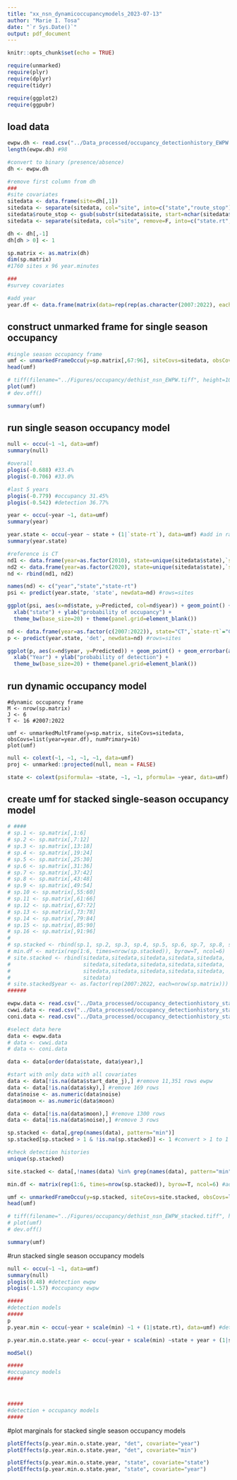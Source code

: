 ```yaml
---
title: "xx_nsn_dynamicoccupancymodels_2023-07-13"
author: "Marie I. Tosa"
date: "`r Sys.Date()`"
output: pdf_document
---
```


```r
knitr::opts_chunk$set(echo = TRUE)

require(unmarked)
require(plyr)
require(dplyr)
require(tidyr)

require(ggplot2)
require(ggpubr)

```

## load data

```r
ewpw.dh <- read.csv("../Data_processed/occupancy_detectionhistory_EWPW.csv")
length(ewpw.dh) #98

#convert to binary (presence/absence)
dh <- ewpw.dh

#remove first column from dh
###
#site covariates
sitedata <- data.frame(site=dh[,1])
sitedata <- separate(sitedata, col="site", into=c("state","route_stop"), sep="-", remove=F)
sitedata$route_stop <- gsub(substr(sitedata$site, start=nchar(sitedata$site)-1, stop=nchar(sitedata$site)), pattern="[.]", replacement="")
sitedata <- separate(sitedata, col="site", remove=F, into=c("state.rt","stop"), sep="[.][0-9]{1,2}")

dh <- dh[,-1]
dh[dh > 0] <- 1

sp.matrix <- as.matrix(dh)
dim(sp.matrix)
#1760 sites x 96 year.minutes

###
#survey covariates

#add year
year.df <- data.frame(matrix(data=rep(rep(as.character(2007:2022), each=6), times=nrow(dh)), ncol=ncol(dh), byrow=T)) #RxJ rows in  site order

```

## construct unmarked frame for single season occupancy

```r
#single season occupancy frame
umf <- unmarkedFrameOccu(y=sp.matrix[,67:96], siteCovs=sitedata, obsCovs=list(year=year.df[,67:96]))
head(umf)

# tiff(filename="../Figures/occupancy/dethist_nsn_EWPW.tiff", height=10, width=8, units="in", compression="lzw", res=400)
plot(umf)
# dev.off()

summary(umf)

```

## run single season occupancy model

```r

null <- occu(~1 ~1, data=umf)
summary(null)

#overall
plogis(-0.688) #33.4% 
plogis(-0.706) #33.0%

#last 5 years
plogis(-0.779) #occupancy 31.45%
plogis(-0.542) #detection 36.77%

year <- occu(~year ~1, data=umf)
summary(year)

year.state <- occu(~year ~ state + (1|`state-rt`), data=umf) #add in random effects for single season!
summary(year.state)

#reference is CT
nd1 <- data.frame(year=as.factor(2010), state=unique(sitedata$state),`state-rt`="CT-NB103104")
nd2 <- data.frame(year=as.factor(2020), state=unique(sitedata$state),`state-rt`="CT-NB103104")
nd <- rbind(nd1, nd2)

names(nd) <- c("year","state","state-rt")
psi <- predict(year.state, 'state', newdata=nd) #rows=sites

ggplot(psi, aes(x=nd$state, y=Predicted, col=nd$year)) + geom_point() + geom_errorbar(aes(ymin=lower, ymax=upper), width=0.1) + 
  xlab("state") + ylab("probability of occupancy") +
  theme_bw(base_size=20) + theme(panel.grid=element_blank())

nd <- data.frame(year=as.factor(c(2007:2022)), state="CT",`state-rt`="CT-NB103104")
p <- predict(year.state, 'det', newdata=nd) #rows=sites

ggplot(p, aes(x=nd$year, y=Predicted)) + geom_point() + geom_errorbar(aes(ymin=lower, ymax=upper), width=0.1) + 
  xlab("Year") + ylab("probability of detection") +
  theme_bw(base_size=20) + theme(panel.grid=element_blank())
```


## run dynamic occupancy model
```r.
#dynamic occupancy frame
M <- nrow(sp.matrix)
J <- 6
T <- 16 #2007:2022

umf <- unmarkedMultFrame(y=sp.matrix, siteCovs=sitedata, obsCovs=list(year=year.df), numPrimary=16)
plot(umf)
```


```r
null <- colext(~1, ~1, ~1, ~1, data=umf)
proj <- unmarked::projected(null, mean = FALSE)

state <- colext(psiformula= ~state, ~1, ~1, pformula= ~year, data=umf)
```


## create umf for stacked single-season occupancy model
```r
# ####
# sp.1 <- sp.matrix[,1:6]
# sp.2 <- sp.matrix[,7:12]
# sp.3 <- sp.matrix[,13:18]
# sp.4 <- sp.matrix[,19:24]
# sp.5 <- sp.matrix[,25:30]
# sp.6 <- sp.matrix[,31:36]
# sp.7 <- sp.matrix[,37:42]
# sp.8 <- sp.matrix[,43:48]
# sp.9 <- sp.matrix[,49:54]
# sp.10 <- sp.matrix[,55:60]
# sp.11 <- sp.matrix[,61:66]
# sp.12 <- sp.matrix[,67:72]
# sp.13 <- sp.matrix[,73:78]
# sp.14 <- sp.matrix[,79:84]
# sp.15 <- sp.matrix[,85:90]
# sp.16 <- sp.matrix[,91:96]
# 
# sp.stacked <- rbind(sp.1, sp.2, sp.3, sp.4, sp.5, sp.6, sp.7, sp.8, sp.9, sp.10, sp.11, sp.12, sp.13, sp.14, sp.15, sp.16)
# min.df <- matrix(rep(1:6, times=nrow(sp.stacked)), byrow=T, ncol=6)
# site.stacked <- rbind(sitedata,sitedata,sitedata,sitedata,sitedata,
#                       sitedata,sitedata,sitedata,sitedata,sitedata,
#                       sitedata,sitedata,sitedata,sitedata,sitedata,
#                       sitedata)
# site.stacked$year <- as.factor(rep(2007:2022, each=nrow(sp.matrix)))
######

ewpw.data <- read.csv("../Data_processed/occupancy_detectionhistory_stacked_EWPW.csv")
cwwi.data <- read.csv("../Data_processed/occupancy_detectionhistory_stacked_CWWI.csv")
coni.data <- read.csv("../Data_processed/occupancy_detectionhistory_stacked_CONI.csv")

#select data here
data <- ewpw.data
# data <- cwwi.data
# data <- coni.data

data <- data[order(data$state, data$year),]

#start with only data with all covariates
data <- data[!is.na(data$start_date_j),] #remove 11,351 rows ewpw
data <- data[!is.na(data$sky),] #remove 169 rows
data$noise <- as.numeric(data$noise)
data$moon <- as.numeric(data$moon)

data <- data[!is.na(data$moon),] #remove 1300 rows
data <- data[!is.na(data$noise),] #remove 3 rows

sp.stacked <- data[,grep(names(data), pattern="min")]
sp.stacked[sp.stacked > 1 & !is.na(sp.stacked)] <- 1 #convert > 1 to 1 (presence/absence instead of counts)

#check detection histories
unique(sp.stacked)

site.stacked <- data[,!names(data) %in% grep(names(data), pattern="min", value=T)] #siteCovs

min.df <- matrix(rep(1:6, times=nrow(sp.stacked)), byrow=T, ncol=6) #add obsCovs

umf <- unmarkedFrameOccu(y=sp.stacked, siteCovs=site.stacked, obsCovs=list(min=min.df))
head(umf)

# tiff(filename="../Figures/occupancy/dethist_nsn_EWPW_stacked.tiff", height=10, width=8, units="in", compression="lzw", res=400)
# plot(umf)
# dev.off()

summary(umf)
```

#run stacked single season occupancy models
```r
null <- occu(~1 ~1, data=umf)
summary(null)
plogis(0.48) #detection ewpw
plogis(-1.57) #occupancy ewpw

#####
#detection models
#####
p
p.year.min <- occu(~year + scale(min) ~1 + (1|state.rt), data=umf) #detection, then psi

p.year.min.o.state.year <- occu(~year + scale(min) ~state + year + (1|state.rt), data=umf)

modSel()

#####
#occupancy models
#####



#####
#detection + occupancy models
#####


```


#plot marginals for stacked single season occupancy models
```r

plotEffects(p.year.min.o.state.year, "det", covariate="year")
plotEffects(p.year.min.o.state.year, "det", covariate="min")

plotEffects(p.year.min.o.state.year, "state", covariate="state")
plotEffects(p.year.min.o.state.year, "state", covariate="year")

```